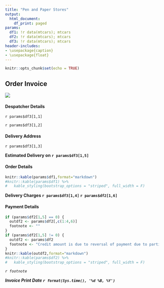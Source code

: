 ```yaml
---
title: "Pen and Paper Stores"
output:
  html_document:
    df_print: paged
params:
  df1: !r data(mtcars); mtcars
  df2: !r data(mtcars); mtcars
  df3: !r data(mtcars); mtcars
header-includes:
- \usepackage{caption}
- \usepackage{float}
---
```

```r
knitr::opts_chunk$set(echo = TRUE)
```

## Order Invoice

\captionsetup[table]{labelformat=empty}


![](/srv/shiny-server/appPnP/www/PnPStores1.png)

<!-- ![](PnPStores1.png) -->


#### Despatcher Details
`r params$df3[1,1]`

`r params$df3[1,2]`

#### Delivery Address
`r params$df3[1,3]`

**Estimated Delivery on `r params$df3[1,5]`**

   
#### Order Details

```r
knitr::kable(params$df1,format="markdown")
#knitr::kable(params$df1) %>%
#   kable_styling(bootstrap_options = "striped", full_width = F)
```

**Delivery Charges `r params$df3[1,4]` `r params$df2[1,6]`**

#### Payment Details

```r
if (params$df2[1,5] == 0) {
  outdf2 <- params$df2[,c(1:4,6)] 
  footnote <- ""
}
if (params$df2[1,5] != 0) {
  outdf2 <- params$df2
  footnote <- "Credit amount is due to reversal of payment due to partial unavailability of stock"
}
knitr::kable(outdf2,format="markdown")
#knitr::kable(params$df2) %>%
#   kable_styling(bootstrap_options = "striped", full_width = F)
```
*`r footnote`*








**_Invoice Print Date `r format(Sys.time(), '%d %B, %Y')`_**



